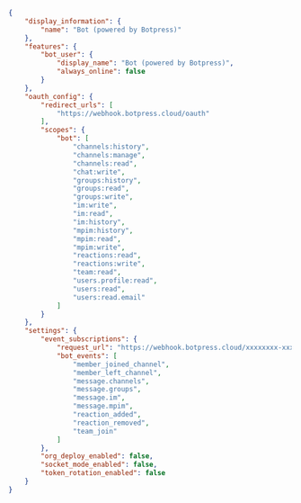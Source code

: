 ``` json JSON [expandable] lines
{
    "display_information": {
        "name": "Bot (powered by Botpress)"
    },
    "features": {
        "bot_user": {
            "display_name": "Bot (powered by Botpress)",
            "always_online": false
        }
    },
    "oauth_config": {
        "redirect_urls": [
            "https://webhook.botpress.cloud/oauth"
        ],
        "scopes": {
            "bot": [
                "channels:history",
                "channels:manage",
                "channels:read",
                "chat:write",
                "groups:history",
                "groups:read",
                "groups:write",
                "im:write",
                "im:read",
                "im:history",
                "mpim:history",
                "mpim:read",
                "mpim:write",
                "reactions:read",
                "reactions:write",
                "team:read",
                "users.profile:read",
                "users:read",
                "users:read.email"
            ]
        }
    },
    "settings": {
        "event_subscriptions": {
            "request_url": "https://webhook.botpress.cloud/xxxxxxxx-xxxx-xxxx-xxxx-xxxxxxxxxxxx",
            "bot_events": [
                "member_joined_channel",
                "member_left_channel",
                "message.channels",
                "message.groups",
                "message.im",
                "message.mpim",
                "reaction_added",
                "reaction_removed",
                "team_join"
            ]
        },
        "org_deploy_enabled": false,
        "socket_mode_enabled": false,
        "token_rotation_enabled": false
    }
}
```